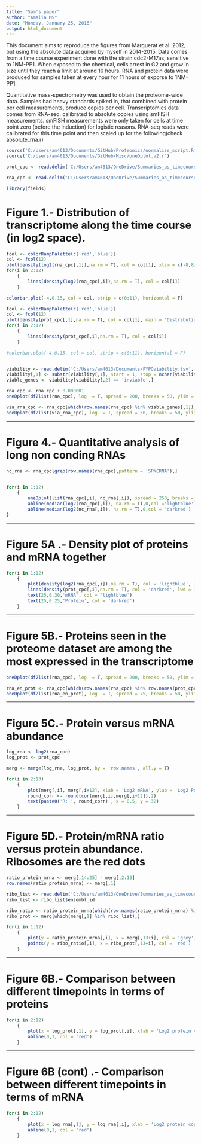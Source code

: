 ```yaml
---
title: "Sam's paper"
author: "Amalia MS"
date: "Monday, January 25, 2016"
output: html_document
--- 
```


This document aims to reproduce the figures from Marguerat et al. 2012, but using the absolute data acquired by myself in 2014-2015. Data comes from a time course experiment done with the strain cdc2-M17as, sensitive to 1NM-PP1. When exposed to the chemical, cells arrest in G2 and grow in size until they reach a limit at around 10 hours. RNA and protein data were produced for samples taken at every hour for 11 hours of exporse to 1NM-PP1.

Quantitative mass-spectrometry was used to obtain the proteome-wide data. Samples had heavy standards spiked in, that combined with protein per cell measurements, produce copies per cell. Transcriptomics data comes from RNA-seq. calibrated to absolute copies using smFISH measurements. smFISH measurements were only taken for cells at time point zero (before the induction) for logistic reasons. RNA-seq reads were calibrated for this time point and then scaled up for the following(check absolute_rna.r) 

```r
source('C:/Users/am4613/Documents/GitHub/Proteomics/normalise_script.R')
source('C:/Users/am4613/Documents/GitHub/Misc/oneDplot.v2.r')

prot_cpc <- read.delim('C:/Users/am4613/OneDrive/Summaries_as_timecourses/analysis/cpc_proteins.txt', header = T, strings = F)

rna_cpc <- read.delim('C:/Users/am4613/OneDrive/Summaries_as_timecourses/rna_copies_per_cell.txt', header = T, strings = F)

library(fields)
```

# Figure 1.- Distribution of transcriptome along the time course (in log2 space). 


```r

fcol <- colorRampPalette(c('red','blue'))
col <- fcol(12)
plot(density(log2(rna_cpc[,1]),na.rm = T), col = col[1], xlim = c(-8,8), main = 'Distribution mRNA')
for(i in 2:12)
	{
		lines(density(log2(rna_cpc[,i]),na.rm = T), col = col[i])
	}

colorbar.plot(-4,0.15, col = col, strip = c(0:11), horizontal = F)

fcol <- colorRampPalette(c('red','blue'))
col <- fcol(12)
plot(density(prot_cpc[,1],na.rm = T), col = col[1], main = 'Distribution Proteins')
for(i in 2:12)
	{
		lines(density(prot_cpc[,i],na.rm = T), col = col[i])
	}

#colorbar.plot(-4,0.15, col = col, strip = c(0:11), horizontal = F)


viability <- read.delim('C:/Users/am4613/Documents/FYPOviability.tsv', strings =F, header = F)
viability[,1] <- substr(viability[,1], start = 1, stop = nchar(viability[,1]) - 2)
viable_genes <- viability[viability[,2] == 'inviable',]

rna_cpc <- rna_cpc + 0.000001
oneDplot(df2list(rna_cpc), log  = T, spread = 200, breaks = 50, ylim = c(-2,10), col = 'lightblue', main = 'Distribution of essential genes in transcriptome')

via_rna_cpc <- rna_cpc[which(row.names(rna_cpc) %in% viable_genes[,1]),]
oneDplot(df2list(via_rna_cpc), log  = T, spread = 30, breaks = 50, ylim = c(-2,10), col = 'darkred', add = T)

```

***

# Figure 4.- Quantitative analysis of long non conding RNAs

```r

nc_rna <- rna_cpc[grep(row.names(rna_cpc),pattern = 'SPNCRNA'),]


for(i in 1:12)
	{
		oneDplot(list(rna_cpc[,i], nc_rna[,i]), spread = 250, breaks = 70, col = c('lightblue','darkred'), ylim = c(-8,10), main = paste0('Time point ',i))
		abline(median(log2(rna_cpc[,i]), na.rm = T),0,col ='lightblue')
		abline(median(log2(nc_rna[,i]), na.rm = T),0,col = 'darkred')
}
```

***

# Figure 5A .- Density plot of proteins and mRNA together
```r
for(i in 1:12)
	{
		plot(density(log2(rna_cpc[,i]),na.rm = T), col = 'lightblue', lwd = 3, xlim = c(-8,35), main = paste0('Time point: ',i))
		lines(density(prot_cpc[,i],na.rm = T), col = 'darkred', lwd = 3)
		text(25,0.30,'mRNA', col = 'lightblue')
		text(25,0.25,'Protein', col = 'darkred')
	}
```

***

# Figure 5B.- Proteins seen in the proteome dataset are among the most expressed in the transcriptome
```r
oneDplot(df2list(rna_cpc), log  = T, spread = 200, breaks = 50, ylim = c(-5,10), col = 'lightblue')

rna_en_prot <- rna_cpc[which(row.names(rna_cpc) %in% row.names(prot_cpc)),]
oneDplot(df2list(rna_en_prot), log  = T, spread = 75, breaks = 50, ylim = c(-5,10), col = 'darkred', add = T)
```

***

# Figure 5C.- Protein versus mRNA abundance
```r
log_rna <- log2(rna_cpc)
log_prot <- prot_cpc

merg <- merge(log_rna, log_prot, by = 'row.names', all.y = T)

for(i in 2:13)
	{
		plot(merg[,i], merg[,i+12], xlab = 'Log2 mRNA', ylab = 'Log2 Protein', col = 'grey', xlim = c(0,10),ylim = c(0,35), main = paste0('Time point ',i-1))
		round_corr <- round(cor(merg[,i],merg[,i+12]),2)
		text(paste0('R: ', round_corr) , x = 0.5, y = 32)
	}
```

***

# Figure 5D.- Protein/mRNA ratio versus protein abundance. Ribosomes are the red dots 
```r
ratio_protein_mrna <- merg[,14:25] - merg[,2:13]
row.names(ratio_protein_mrna) <- merg[,1]

ribo_list <- read.delim('C:/Users/am4613/OneDrive/Summaries_as_timecourses/analysis/ribosomal_proteins', header = T, strings = F)
ribo_list <- ribo_list$ensembl_id

ribo_ratio <- ratio_protein_mrna[which(row.names(ratio_protein_mrna) %in% ribo_list), ]
ribo_prot <- merg[which(merg[,1] %in% ribo_list),]

for(i in 1:12)
	{
		plot(y = ratio_protein_mrna[,i], x = merg[,13+i], col = 'grey', xlab = 'Log2 protein copies per cell', ylab = 'Log2 protein/mRNA copies per cell', main = paste0('Time point ',i))
		points(y = ribo_ratio[,i], x = ribo_prot[,13+i], col = 'red')
	}
```

***

# Figure 6B.- Comparison between different timepoints in terms of proteins
```r
for(i in 2:12)
	{
	 	plot(x = log_prot[,1], y = log_prot[,i], xlab = 'Log2 protein copies per cell at time point 0', ylab = paste0('Log2 protein copies per cell at time point ',i - 1))
	 	abline(0,1, col = 'red')
	}
```

***

# Figure 6B (cont) .-  Comparison between different timepoints in terms of mRNA
```r
for(i in 2:12)
	{
	 	plot(x = log_rna[,1], y = log_rna[,i], xlab = 'Log2 protein copies per cell at time point 0', ylab = paste0('Log2 protein copies per cell at time point ',i - 1))
	 	abline(0,1, col = 'red')
	}
```